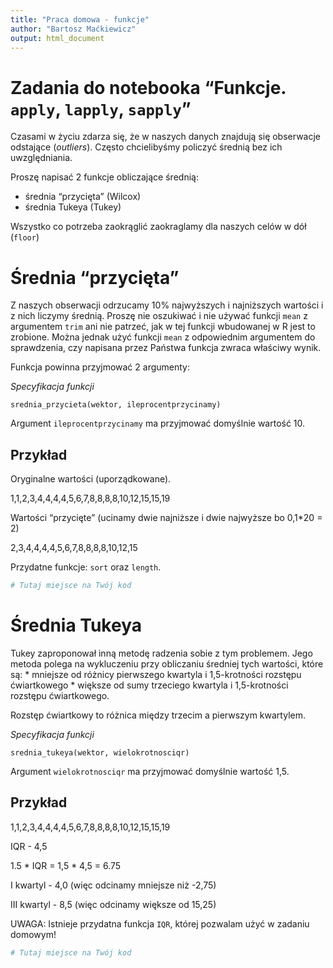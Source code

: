```yaml
---
title: "Praca domowa - funkcje"
author: "Bartosz Maćkiewicz"
output: html_document
---
```


# Zadania do notebooka "Funkcje. `apply`, `lapply`, `sapply`"

Czasami w życiu zdarza się, że w naszych danych znajdują się obserwacje odstające (*outliers*). Często chcielibyśmy policzyć średnią bez ich uwzględniania. 

Proszę napisać 2 funkcje obliczające średnią:

* średnia "przycięta" (Wilcox)
* średnia Tukeya (Tukey)

Wszystko co potrzeba zaokrąglić zaokraglamy dla naszych celów w dół (`floor`)

# Średnia "przycięta"

Z naszych obserwacji odrzucamy 10% najwyższych i najniższych wartości i z nich liczymy średnią. Proszę nie oszukiwać i nie używać funkcji `mean` z argumentem `trim` ani nie patrzeć, jak w tej funkcji wbudowanej w R jest to zrobione. Można jednak użyć funkcji `mean` z odpowiednim argumentem do sprawdzenia, czy napisana przez Państwa funkcja zwraca właściwy wynik.

Funkcja powinna przyjmować 2 argumenty:

*Specyfikacja funkcji*

`srednia_przycieta(wektor, ileprocentprzycinamy)`

Argument `ileprocentprzycinamy` ma przyjmować domyślnie wartość 10.

## Przykład 

Oryginalne wartości (uporządkowane).

1,1,2,3,4,4,4,4,5,6,7,8,8,8,8,10,12,15,15,19

Wartości "przycięte" (ucinamy dwie najniższe i dwie najwyższe bo 0,1*20 = 2)

2,3,4,4,4,4,5,6,7,8,8,8,8,10,12,15

Przydatne funkcje: `sort` oraz `length`.

```r
# Tutaj miejsce na Twój kod
```

# Średnia Tukeya

Tukey zaproponował inną metodę radzenia sobie z tym problemem. Jego metoda polega na wykluczeniu przy obliczaniu średniej tych wartości, które są:
* mniejsze od różnicy pierwszego kwartyla i 1,5-krotności rozstępu ćwiartkowego
* większe od sumy trzeciego kwartyla i 1,5-krotności rozstępu ćwiartkowego. 

Rozstęp ćwiartkowy to różnica między trzecim a pierwszym kwartylem.

*Specyfikacja funkcji*

`srednia_tukeya(wektor, wielokrotnosciqr)`

Argument `wielokrotnosciqr` ma przyjmować domyślnie wartość 1,5.

## Przykład

1,1,2,3,4,4,4,4,5,6,7,8,8,8,8,10,12,15,15,19

IQR - 4,5

1.5 * IQR = 1,5 * 4,5 = 6.75

I kwartyl - 4,0 (więc odcinamy mniejsze niż -2,75)

III kwartyl - 8,5 (więc odcinamy większe od 15,25)

UWAGA: Istnieje przydatna funkcja `IQR`, której pozwalam użyć w zadaniu domowym!

```r
# Tutaj miejsce na Twój kod
```